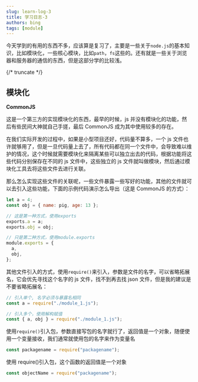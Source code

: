 ```yaml
---
slug: learn-log-3
title: 学习日志-3
authors: bing
tags: [module]
---
```


今天学到的有用的东西不多，应该算是复习了，主要是一些关于`node.js`的基本知识，比如模块化，一些核心模块，比如`path`，`fs`这些的。还有就是一些关于浏览器和服务器的通信的东西，但是这部分学的比较浅。

{/* truncate */}

## 模块化

**CommonJS**

这是一个第三方的实现模块化的东西，最早的时候，js 并没有模块化的功能，然后有些民间大神就自己手搓，最后 CommonJS 成为其中使用较多的存在。

在我们实际开发的过程中，如果是小型项目还好，代码量不算多，一个 js 文件也许就够用了，但是一旦代码量上去了，所有代码都在同一个文件中，会导致难以维护的情况，这个时候就需要模块化来隔离某些可以独立出去的代码，根据功能将这些代码分别保存在不同的 js 文件中，这些独立的 js 文件就叫做模块，然后通过模块化工具去将这些文件去进行关联。

那么怎么实现这些文件的关联呢，一些文件暴露一些写好的功能，其他的文件就可以去引入这些功能，下面的示例代码演示怎么导出（这是 CommonJS 的方式）：

```js tilte="module_1.js" showLineNumbers
let a = 4;
const obj = { name: pig, age: 13 };

// 这是第一种方式，使用exports
exports.a = a;
exports.obj = obj;

// 只是第二种方式，使用module.exports
module.exports = {
  a,
  obj,
};
```

其他文件引入的方式，使用`require()`来引入，参数是文件的名字，可以省略拓展名，它会优先寻找这个名字的 js 文件，找不到再去找 json 文件，但是我的建议是不要省略拓展名：

```js title="module_2.js" showLineNumbers
// 引入单个, 名字必须与暴露名相同
const a = require("./module_1.js");

// 引入多个，使用解构赋值
const { a, obj } = require("./module_1.js");
```

使用`require()`引入包，参数直接写包的名字就行了，返回值是一个对象，随便使用一个变量接收，我们通常就使用包的名字来作为变量名

```js
const packagename = require("packagename");
```

使用 require()引入包，这个函数的返回值是一个对象

```js showLineNumbers
const objectName = require("packagename");
```

